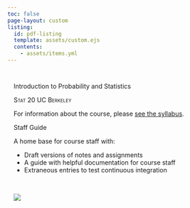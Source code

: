 ```yaml
---
toc: false
page-layout: custom
listing:
  id: pdf-listing
  template: assets/custom.ejs
  contents:
    - assets/items.yml
---
```


:::::{.content-block}
::::{.grid}
:::{#banner .g-col-12 .g-col-md-6 style="margin: 3em 1em 0em 1em"}

:::{.content-visible unless-profile="staff-guide"}

:::{.banner-text}
Introduction to Probability and Statistics
:::

[Stat 20 UC Berkeley]{.smallcaps}

For information about the course, please [see the syllabus](syllabus.qmd).

::: {#pdf-listing}
:::

:::

:::{.content-hidden unless-profile="staff-guide"}

:::{.banner-text}
Staff Guide
:::

A home base for course staff with:

- Draft versions of notes and assignments
- A guide with helpful documentation for course staff
- Extraneous entries to test continuous integration
:::


<!-- This page features a data visualization that is building itself piece by piece each day until the Plenary Lecture on Tuesday 9/27 at 7 pm. When you have a good guess of what the visualization is depicting, enter your guess [here](https://docs.google.com/forms/d/e/1FAIpQLSck6zeezgVXRjO1WpDaS0rQ5kOHKyfhiK5wiRNbEjqeSWnhHg/viewform?usp=sf_link). Each person may submit only one guess and the first to guess correctly wins the puzzle. The winner will be announced at the start of the Plenary Lecture. -->

<!-- Each day, more information will be added to the visualization. The longer you wait, the better your guess will be, but the greater the risk that someone else has already guessed the correct answer. Good luck! -->

:::

:::{#hex .g-col-12 .g-col-md-6 style="margin: 0em 1em 0em 1em"}

\

![](assets/stat20-hex.png){fig-alt="Hex logo of Stat 20 showing a golden bear."}
:::
::::
:::::

<!-- :::::{.content-block} -->

<!-- #### Current Material -->

<!-- ::::{.grid} -->
<!-- :::{.g-col-12 .g-col-md-4} -->

<!-- :::{#recent-notes} -->
<!-- ::: -->

<!-- ::: -->

<!-- :::{.g-col-12 .g-col-md-4} -->

<!-- :::{#recent-labs} -->
<!-- ::: -->

<!-- ::: -->

<!-- :::{.g-col-12 .g-col-md-4} -->

<!-- :::{#recent-ps} -->
<!-- ::: -->

<!-- ::: -->

<!-- :::: -->
<!-- ::::: -->

